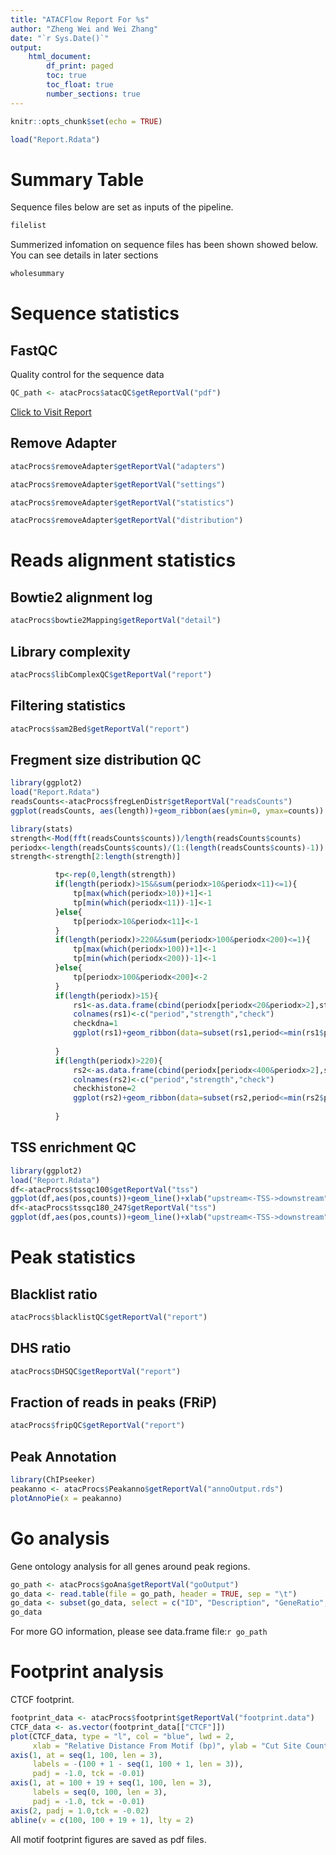 ```yaml
---
title: "ATACFlow Report For %s"
author: "Zheng Wei and Wei Zhang"
date: "`r Sys.Date()`"
output: 
    html_document:
        df_print: paged
        toc: true
        toc_float: true
        number_sections: true
---
```



```r
knitr::opts_chunk$set(echo = TRUE)
```

```r
load("Report.Rdata")
```

# Summary Table

Sequence files below are set as inputs of the pipeline. 

```r
filelist
```

Summerized infomation on sequence files has been shown showed below. You can see details in later sections

```r
wholesummary
```
# Sequence statistics
## FastQC

Quality control for the sequence data
```r
QC_path <- atacProcs$atacQC$getReportVal("pdf")
```
[Click to Visit Report](`r QC_path`)

## Remove Adapter

```r
atacProcs$removeAdapter$getReportVal("adapters")

```

```r
atacProcs$removeAdapter$getReportVal("settings")
```

```r
atacProcs$removeAdapter$getReportVal("statistics")
```

```r
atacProcs$removeAdapter$getReportVal("distribution")
```

# Reads alignment statistics

## Bowtie2 alignment log

```r
atacProcs$bowtie2Mapping$getReportVal("detail")
```

## Library complexity

```r
atacProcs$libComplexQC$getReportVal("report")
```

## Filtering statistics

```r
atacProcs$sam2Bed$getReportVal("report")
```


## Fregment size distribution QC

```r
library(ggplot2)
load("Report.Rdata")
readsCounts<-atacProcs$fregLenDistr$getReportVal("readsCounts")
ggplot(readsCounts, aes(length))+geom_ribbon(aes(ymin=0, ymax=counts))

library(stats)
strength<-Mod(fft(readsCounts$counts))/length(readsCounts$counts)
periodx<-length(readsCounts$counts)/(1:(length(readsCounts$counts)-1))
strength<-strength[2:length(strength)]

          tp<-rep(0,length(strength))
          if(length(periodx)>15&&sum(periodx>10&periodx<11)<=1){
              tp[max(which(periodx>10))+1]<-1
              tp[min(which(periodx<11))-1]<-1
          }else{
              tp[periodx>10&periodx<11]<-1
          }
          if(length(periodx)>220&&sum(periodx>100&periodx<200)<=1){
              tp[max(which(periodx>100))+1]<-1
              tp[min(which(periodx<200))-1]<-1
          }else{
              tp[periodx>100&periodx<200]<-2
          }
          if(length(periodx)>15){
              rs1<-as.data.frame(cbind(periodx[periodx<20&periodx>2],strength[periodx<20&periodx>2],tp[periodx<20&periodx>2]))
              colnames(rs1)<-c("period","strength","check")
              checkdna=1
              ggplot(rs1)+geom_ribbon(data=subset(rs1,period<=min(rs1$period[rs1$check==checkdna])),aes(x=period,ymin=0,ymax=strength),fill="blue")+geom_ribbon(data=subset(rs1,period>=max(rs1$period[rs1$check==checkdna])),aes(x=period,ymin=0,ymax=strength),fill="blue")+geom_ribbon(data=subset(rs1,check==checkdna),aes(x=period,ymin=0,ymax=strength),fill="red")
              
          }
          if(length(periodx)>220){
              rs2<-as.data.frame(cbind(periodx[periodx<400&periodx>2],strength[periodx<400&periodx>2],tp[periodx<400&periodx>2]))
              colnames(rs2)<-c("period","strength","check")
              checkhistone=2
              ggplot(rs2)+geom_ribbon(data=subset(rs2,period<=min(rs2$period[rs2$check==checkhistone])),aes(x=period,ymin=0,ymax=strength),fill="blue")+geom_ribbon(data=subset(rs2,period>=max(rs2$period[rs2$check==checkhistone])),aes(x=period,ymin=0,ymax=strength),fill="blue")+geom_ribbon(data=subset(rs2,check==checkhistone),aes(x=period,ymin=0,ymax=strength),fill="red")
                
          }
```


## TSS enrichment QC

```r

library(ggplot2)
load("Report.Rdata")
df<-atacProcs$tssqc100$getReportVal("tss")
ggplot(df,aes(pos,counts))+geom_line()+xlab("upstream<-TSS->downstream")+ylab("reads count")
df<-atacProcs$tssqc180_247$getReportVal("tss")
ggplot(df,aes(pos,counts))+geom_line()+xlab("upstream<-TSS->downstream")+ylab("reads count")
```

# Peak statistics

## Blacklist ratio

```r
atacProcs$blacklistQC$getReportVal("report")
```

## DHS ratio

```r
atacProcs$DHSQC$getReportVal("report")
```

## Fraction of reads in peaks (FRiP)

```r
atacProcs$fripQC$getReportVal("report")
```


## Peak Annotation

```r
library(ChIPseeker)
peakanno <- atacProcs$Peakanno$getReportVal("annoOutput.rds")
plotAnnoPie(x = peakanno)
```

# Go analysis

Gene ontology analysis for all genes around peak regions.

```r
go_path <- atacProcs$goAna$getReportVal("goOutput")
go_data <- read.table(file = go_path, header = TRUE, sep = "\t")
go_data <- subset(go_data, select = c("ID", "Description", "GeneRatio", "pvalue", "qvalue"))
go_data
```
For more GO information, please see data.frame file:`r go_path`

# Footprint analysis

CTCF footprint.

```r
footprint_data <- atacProcs$footprint$getReportVal("footprint.data")
CTCF_data <- as.vector(footprint_data[["CTCF"]])
plot(CTCF_data, type = "l", col = "blue", lwd = 2, 
     xlab = "Relative Distance From Motif (bp)", ylab = "Cut Site Count", xaxt = "n", yaxt = "n")
axis(1, at = seq(1, 100, len = 3),
     labels = -(100 + 1 - seq(1, 100 + 1, len = 3)),
     padj = -1.0, tck = -0.01)
axis(1, at = 100 + 19 + seq(1, 100, len = 3),
     labels = seq(0, 100, len = 3),
     padj = -1.0, tck = -0.01)
axis(2, padj = 1.0,tck = -0.02)
abline(v = c(100, 100 + 19 + 1), lty = 2)
```

All motif footprint figures are saved as pdf files.
